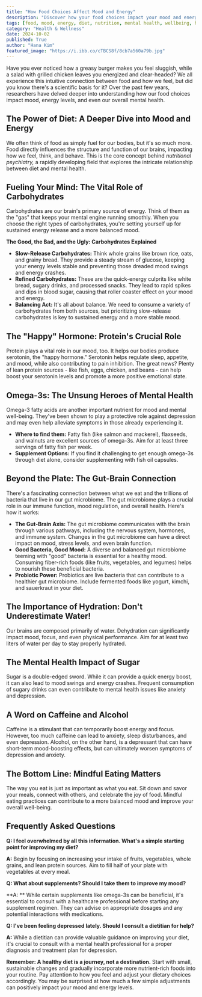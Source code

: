 ```yaml
---
title: "How Food Choices Affect Mood and Energy"
description: "Discover how your food choices impact your mood and energy levels. Learn about the importance of carbohydrates, protein, omega-3s, and the gut-brain connection for optimal mental well-being. This blog post provides practical tips for making dietary changes to improve your mood and boost your energy."
tags: [food, mood, energy, diet, nutrition, mental health, wellbeing, healthy eating, lifestyle, brain health, gut health]
category: "Health & Wellness"
date: 2024-10-02
published: True
author: "Hana Kim"
featured_image: "https://i.ibb.co/cTBCS8f/8cb7a560a79b.jpg"
---
```



Have you ever noticed how a greasy burger makes you feel sluggish, while a salad with grilled chicken leaves you energized and clear-headed? We all experience this intuitive connection between food and how we feel, but did you know there's a scientific basis for it? Over the past few years, researchers have delved deeper into understanding how our food choices impact mood, energy levels, and even our overall mental health.

## The Power of Diet: A Deeper Dive into Mood and Energy 

We often think of food as simply fuel for our bodies, but it's so much more. Food directly influences the structure and function of our brains, impacting how we feel, think, and behave. This is the core concept behind *nutritional psychiatry,* a rapidly developing field that explores the intricate relationship between diet and mental health.

##  Fueling Your Mind:  The Vital Role of Carbohydrates

Carbohydrates are our brain's primary source of energy.  Think of them as the "gas" that keeps your mental engine running smoothly. When you choose the right types of carbohydrates, you're setting yourself up for sustained energy release and a more balanced mood.

**The Good, the Bad, and the Ugly:  Carbohydrates Explained**

* **Slow-Release Carbohydrates:** Think whole grains like brown rice, oats, and grainy bread. They provide a steady stream of glucose, keeping your energy levels stable and preventing those dreaded mood swings and energy crashes.
* **Refined Carbohydrates:** These are the quick-energy culprits like white bread, sugary drinks, and processed snacks. They lead to rapid spikes and dips in blood sugar, causing that roller coaster effect on your mood and energy.
* **Balancing Act:** It's all about balance. We need to consume a variety of carbohydrates from both sources, but prioritizing slow-release carbohydrates is key to sustained energy and a more stable mood.

##  The  "Happy" Hormone:  Protein's Crucial Role

Protein plays a vital role in our mood, too. It helps our bodies produce serotonin, the "happy hormone." Serotonin helps regulate sleep, appetite, and mood, while also contributing to pain inhibition.  The great news?  Plenty of lean protein sources - like fish, eggs, chicken, and beans -  can help boost your serotonin levels and promote a more positive emotional state.

## Omega-3s:  The Unsung Heroes of Mental Health

Omega-3 fatty acids are another important nutrient for mood and mental well-being.  They've been shown to play a protective role against depression and may even help alleviate symptoms in those already experiencing it.  

* **Where to find them:** Fatty fish (like salmon and mackerel), flaxseeds, and walnuts are excellent sources of omega-3s.  Aim for at least three servings of fatty fish per week.
* **Supplement Options:**  If you find it challenging to get enough omega-3s through diet alone,  consider supplementing with fish oil capsules.

## Beyond the Plate:  The Gut-Brain Connection

There's a fascinating connection between what we eat and the trillions of bacteria that live in our gut microbiome. The gut microbiome plays a crucial role in our immune function, mood regulation, and overall health.  Here's how it works:

* **The Gut-Brain Axis:**  The gut microbiome communicates with the brain through various pathways, including the nervous system, hormones, and immune system. Changes in the gut microbiome can have a direct impact on mood, stress levels, and even brain function.
* **Good Bacteria, Good Mood:** A diverse and balanced gut microbiome teeming with "good" bacteria is essential for a healthy mood.  Consuming fiber-rich foods (like fruits, vegetables, and legumes) helps to nourish these beneficial bacteria.
* **Probiotic Power:**  Probiotics are live bacteria that can contribute to a healthier gut microbiome.  Include fermented foods like yogurt, kimchi, and sauerkraut in your diet.

## The Importance of Hydration:  Don't Underestimate Water!

Our brains are composed primarily of water.  Dehydration can significantly impact mood, focus, and even physical performance.  Aim for at least two liters of water per day to stay properly hydrated.

##  The Mental Health Impact of Sugar

Sugar is a double-edged sword. While it can provide a quick energy boost,  it can also lead to mood swings and energy crashes.  Frequent consumption of sugary drinks can even contribute to mental health issues like anxiety and depression.

##   A Word on Caffeine and Alcohol

Caffeine is a stimulant that can temporarily boost energy and focus.  However, too much caffeine can lead to anxiety, sleep disturbances, and even depression.  Alcohol, on the other hand, is a depressant that can have short-term mood-boosting effects, but can ultimately worsen symptoms of depression and anxiety.  

##  The Bottom Line:  Mindful Eating Matters

The way you eat is just as important as what you eat.  Sit down and savor your meals, connect with others, and celebrate the joy of food.  Mindful eating practices can contribute to a more balanced mood and improve your overall well-being.

## Frequently Asked Questions

**Q:  I feel overwhelmed by all this information.  What's a simple starting point for improving my diet?**

**A:** Begin by focusing on increasing your intake of fruits, vegetables, whole grains, and lean protein sources.  Aim to fill half of your plate with vegetables at every meal.

**Q:  What about supplements? Should I take them to improve my mood?**

**A: ** While certain supplements like omega-3s can be beneficial,  it's essential to consult with a healthcare professional before starting any supplement regimen.  They can advise on appropriate dosages and any potential interactions with medications.

**Q:  I've been feeling depressed lately. Should I consult a dietitian for help?**

**A:**  While a dietitian can provide valuable guidance on improving your diet,  it's crucial to consult with a mental health professional for a proper diagnosis and treatment plan for depression.

**Remember:  A healthy diet is a journey, not a destination.** Start with small, sustainable changes and gradually incorporate more nutrient-rich foods into your routine.  Pay attention to how you feel and adjust your dietary choices accordingly. You may be surprised at how much a few simple adjustments can positively impact your mood and energy levels.